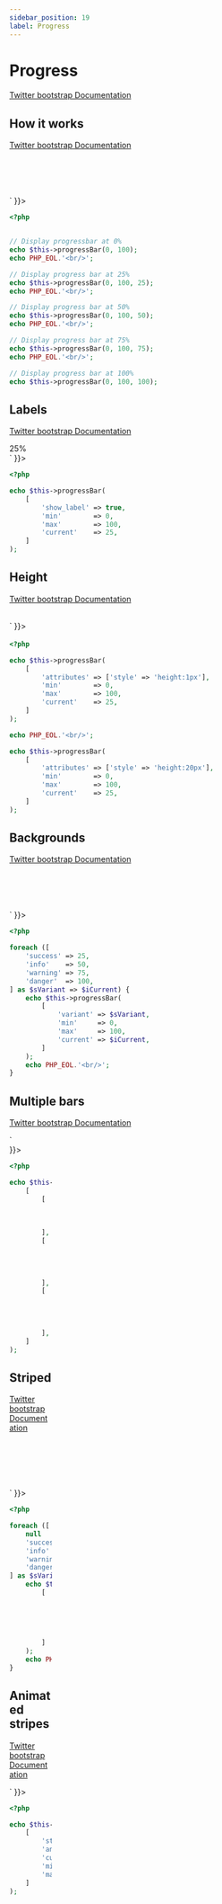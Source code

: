 ```yaml
---
sidebar_position: 19
label: Progress
---
```



# Progress

[Twitter bootstrap Documentation](https://getbootstrap.com/docs/4.5/components/progress/)



## How it works

[Twitter bootstrap Documentation](https://getbootstrap.com/docs/4.5/components/progress/#example)

<Tabs>
<TabItem value="result" label="Result" default>
  <HtmlCode bootstrapVersion="4.5">
      <div dangerouslySetInnerHTML={{ __html: `<div class="progress">
    <div aria-valuemax="100" aria-valuemin="0" aria-valuenow="0" class="progress-bar" role="progressbar"/>
</div>
<br/>
<div class="progress">
    <div aria-valuemax="100" aria-valuemin="0" aria-valuenow="25" class="progress-bar" role="progressbar" style="width: 25%;"/>
</div>
<br/>
<div class="progress">
    <div aria-valuemax="100" aria-valuemin="0" aria-valuenow="50" class="progress-bar" role="progressbar" style="width: 50%;"/>
</div>
<br/>
<div class="progress">
    <div aria-valuemax="100" aria-valuemin="0" aria-valuenow="75" class="progress-bar" role="progressbar" style="width: 75%;"/>
</div>
<br/>
<div class="progress">
    <div aria-valuemax="100" aria-valuemin="0" aria-valuenow="100" class="progress-bar" role="progressbar" style="width: 100%;"/>
</div>` }}></div>
  </HtmlCode>
</TabItem>
<TabItem value="source" label="Source">

```php
<?php


// Display progressbar at 0%
echo $this->progressBar(0, 100);
echo PHP_EOL.'<br/>';

// Display progress bar at 25%
echo $this->progressBar(0, 100, 25);
echo PHP_EOL.'<br/>';

// Display progress bar at 50%
echo $this->progressBar(0, 100, 50);
echo PHP_EOL.'<br/>';

// Display progress bar at 75%
echo $this->progressBar(0, 100, 75);
echo PHP_EOL.'<br/>';

// Display progress bar at 100%
echo $this->progressBar(0, 100, 100);

```

</TabItem>
</Tabs>

## Labels

[Twitter bootstrap Documentation](https://getbootstrap.com/docs/4.5/components/progress/#labels)

<Tabs>
<TabItem value="result" label="Result" default>
  <HtmlCode bootstrapVersion="4.5">
      <div dangerouslySetInnerHTML={{ __html: `<div class="progress">
    <div aria-valuemax="100" aria-valuemin="0" aria-valuenow="25" class="progress-bar" role="progressbar" style="width: 25%;">
        25%
    </div>
</div>` }}></div>
  </HtmlCode>
</TabItem>
<TabItem value="source" label="Source">

```php
<?php

echo $this->progressBar(
    [
        'show_label' => true,
        'min'        => 0,
        'max'        => 100,
        'current'    => 25,
    ]
);

```

</TabItem>
</Tabs>

## Height

[Twitter bootstrap Documentation](https://getbootstrap.com/docs/4.5/components/progress/#height)

<Tabs>
<TabItem value="result" label="Result" default>
  <HtmlCode bootstrapVersion="4.5">
      <div dangerouslySetInnerHTML={{ __html: `<div class="progress" style="height: 1px;">
    <div aria-valuemax="100" aria-valuemin="0" aria-valuenow="25" class="progress-bar" role="progressbar" style="width: 25%;"/>
</div>
<br/>
<div class="progress" style="height: 20px;">
    <div aria-valuemax="100" aria-valuemin="0" aria-valuenow="25" class="progress-bar" role="progressbar" style="width: 25%;"/>
</div>` }}></div>
  </HtmlCode>
</TabItem>
<TabItem value="source" label="Source">

```php
<?php

echo $this->progressBar(
    [
        'attributes' => ['style' => 'height:1px'],
        'min'        => 0,
        'max'        => 100,
        'current'    => 25,
    ]
);

echo PHP_EOL.'<br/>';

echo $this->progressBar(
    [
        'attributes' => ['style' => 'height:20px'],
        'min'        => 0,
        'max'        => 100,
        'current'    => 25,
    ]
);

```

</TabItem>
</Tabs>

## Backgrounds

[Twitter bootstrap Documentation](https://getbootstrap.com/docs/4.5/components/progress/#backgrounds)

<Tabs>
<TabItem value="result" label="Result" default>
  <HtmlCode bootstrapVersion="4.5">
      <div dangerouslySetInnerHTML={{ __html: `<div class="progress">
    <div aria-valuemax="100" aria-valuemin="0" aria-valuenow="25" class="bg-success progress-bar" role="progressbar" style="width: 25%;"/>
</div>
<br/>
<div class="progress">
    <div aria-valuemax="100" aria-valuemin="0" aria-valuenow="50" class="bg-info progress-bar" role="progressbar" style="width: 50%;"/>
</div>
<br/>
<div class="progress">
    <div aria-valuemax="100" aria-valuemin="0" aria-valuenow="75" class="bg-warning progress-bar" role="progressbar" style="width: 75%;"/>
</div>
<br/>
<div class="progress">
    <div aria-valuemax="100" aria-valuemin="0" aria-valuenow="100" class="bg-danger progress-bar" role="progressbar" style="width: 100%;"/>
</div>
<br/>` }}></div>
  </HtmlCode>
</TabItem>
<TabItem value="source" label="Source">

```php
<?php

foreach ([
    'success' => 25,
    'info'    => 50,
    'warning' => 75,
    'danger'  => 100,
] as $sVariant => $iCurrent) {
    echo $this->progressBar(
        [
            'variant' => $sVariant,
            'min'     => 0,
            'max'     => 100,
            'current' => $iCurrent,
        ]
    );
    echo PHP_EOL.'<br/>';
}

```

</TabItem>
</Tabs>

## Multiple bars

[Twitter bootstrap Documentation](https://getbootstrap.com/docs/4.5/components/progress/#multiple-bars)

<Tabs>
<TabItem value="result" label="Result" default>
  <HtmlCode bootstrapVersion="4.5">
      <div dangerouslySetInnerHTML={{ __html: `<div class="progress">
    <div aria-valuemax="100" aria-valuemin="0" aria-valuenow="15" class="progress-bar" role="progressbar" style="width: 15%;"/>
    <div aria-valuemax="100" aria-valuemin="0" aria-valuenow="30" class="bg-success progress-bar" role="progressbar" style="width: 30%;"/>
    <div aria-valuemax="100" aria-valuemin="0" aria-valuenow="20" class="bg-info progress-bar" role="progressbar" style="width: 20%;"/>
</div>` }}></div>
  </HtmlCode>
</TabItem>
<TabItem value="source" label="Source">

```php
<?php

echo $this->progressBarGroup(
    [
        [
            'min'     => 0,
            'max'     => 100,
            'current' => 15,
        ],
        [
            'variant' => 'success',
            'min'     => 0,
            'max'     => 100,
            'current' => 30,
        ],
        [
            'variant' => 'info',
            'min'     => 0,
            'max'     => 100,
            'current' => 20,
        ],
    ]
);

```

</TabItem>
</Tabs>

## Striped

[Twitter bootstrap Documentation](https://getbootstrap.com/docs/4.5/components/progress/#striped)

<Tabs>
<TabItem value="result" label="Result" default>
  <HtmlCode bootstrapVersion="4.5">
      <div dangerouslySetInnerHTML={{ __html: `<div class="progress">
    <div aria-valuemax="100" aria-valuemin="0" aria-valuenow="10" class="progress-bar progress-bar-striped" role="progressbar" style="width: 10%;"/>
</div>
<br/>
<div class="progress">
    <div aria-valuemax="100" aria-valuemin="0" aria-valuenow="25" class="bg-success progress-bar progress-bar-striped" role="progressbar" style="width: 25%;"/>
</div>
<br/>
<div class="progress">
    <div aria-valuemax="100" aria-valuemin="0" aria-valuenow="50" class="bg-info progress-bar progress-bar-striped" role="progressbar" style="width: 50%;"/>
</div>
<br/>
<div class="progress">
    <div aria-valuemax="100" aria-valuemin="0" aria-valuenow="75" class="bg-warning progress-bar progress-bar-striped" role="progressbar" style="width: 75%;"/>
</div>
<br/>
<div class="progress">
    <div aria-valuemax="100" aria-valuemin="0" aria-valuenow="100" class="bg-danger progress-bar progress-bar-striped" role="progressbar" style="width: 100%;"/>
</div>
<br/>` }}></div>
  </HtmlCode>
</TabItem>
<TabItem value="source" label="Source">

```php
<?php

foreach ([
    null      => 10,
    'success' => 25,
    'info'    => 50,
    'warning' => 75,
    'danger'  => 100,
] as $sVariant => $iCurrent) {
    echo $this->progressBar(
        [
            'striped' => true,
            'variant' => $sVariant,
            'current' => $iCurrent,
            'min'     => 0,
            'max'     => 100,
        ]
    );
    echo PHP_EOL.'<br/>';
}

```

</TabItem>
</Tabs>

## Animated stripes

[Twitter bootstrap Documentation](https://getbootstrap.com/docs/4.5/components/progress/#animated-stripes)

<Tabs>
<TabItem value="result" label="Result" default>
  <HtmlCode bootstrapVersion="4.5">
      <div dangerouslySetInnerHTML={{ __html: `<div class="progress">
    <div aria-valuemax="100" aria-valuemin="0" aria-valuenow="25" class="progress-bar progress-bar-animated progress-bar-striped" role="progressbar" style="width: 25%;"/>
</div>` }}></div>
  </HtmlCode>
</TabItem>
<TabItem value="source" label="Source">

```php
<?php

echo $this->progressBar(
    [
        'striped'  => true,
        'animated' => true,
        'current'  => 25,
        'min'      => 0,
        'max'      => 100,
    ]
);

```

</TabItem>
</Tabs>
